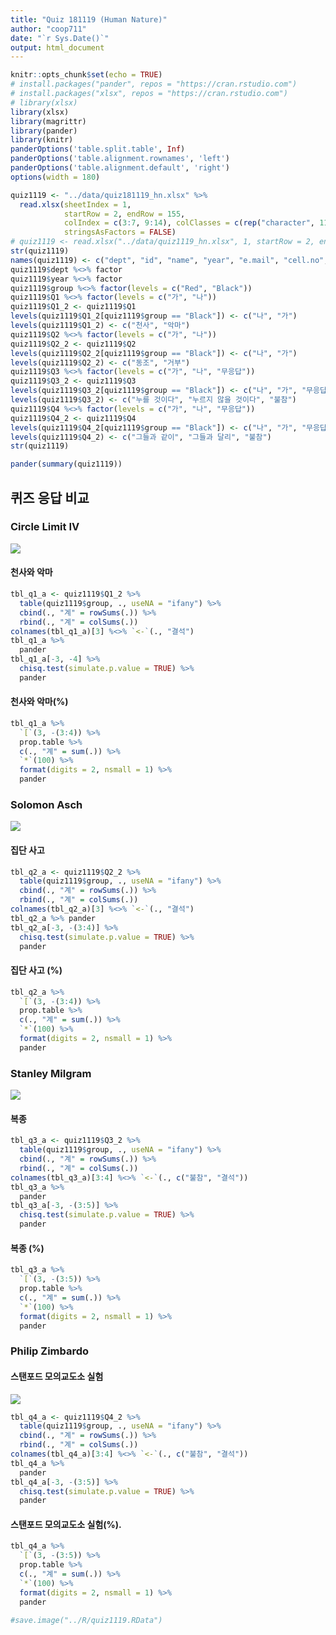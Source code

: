 ```yaml
---
title: "Quiz 181119 (Human Nature)"
author: "coop711"
date: "`r Sys.Date()`"
output: html_document
---
```


```r
knitr::opts_chunk$set(echo = TRUE)
# install.packages("pander", repos = "https://cran.rstudio.com")
# install.packages("xlsx", repos = "https://cran.rstudio.com")
# library(xlsx)
library(xlsx)
library(magrittr)
library(pander)
library(knitr)
panderOptions('table.split.table', Inf)
panderOptions('table.alignment.rownames', 'left')
panderOptions('table.alignment.default', 'right')
options(width = 180)
```

```r
quiz1119 <- "../data/quiz181119_hn.xlsx" %>% 
  read.xlsx(sheetIndex = 1, 
            startRow = 2, endRow = 155, 
            colIndex = c(3:7, 9:14), colClasses = c(rep("character", 11)),
            stringsAsFactors = FALSE)
# quiz1119 <- read.xlsx("../data/quiz1119_hn.xlsx", 1, startRow = 2, endRow = 161, colIndex = c(3:7, 9:14), colClasses = c(rep("character", 11)), stringsAsFactors = FALSE)
str(quiz1119)
names(quiz1119) <- c("dept", "id", "name", "year", "e.mail", "cell.no", "Q1", "Q2", "Q3", "Q4", "group")
quiz1119$dept %<>% factor
quiz1119$year %<>% factor
quiz1119$group %<>% factor(levels = c("Red", "Black"))
quiz1119$Q1 %<>% factor(levels = c("가", "나"))
quiz1119$Q1_2 <- quiz1119$Q1
levels(quiz1119$Q1_2[quiz1119$group == "Black"]) <- c("나", "가") 
levels(quiz1119$Q1_2) <- c("천사", "악마")
quiz1119$Q2 %<>% factor(levels = c("가", "나"))
quiz1119$Q2_2 <- quiz1119$Q2
levels(quiz1119$Q2_2[quiz1119$group == "Black"]) <- c("나", "가") 
levels(quiz1119$Q2_2) <- c("동조", "거부")
quiz1119$Q3 %<>% factor(levels = c("가", "나", "무응답"))
quiz1119$Q3_2 <- quiz1119$Q3
levels(quiz1119$Q3_2[quiz1119$group == "Black"]) <- c("나", "가", "무응답") 
levels(quiz1119$Q3_2) <- c("누를 것이다", "누르지 않을 것이다", "불참")
quiz1119$Q4 %<>% factor(levels = c("가", "나", "무응답"))
quiz1119$Q4_2 <- quiz1119$Q4
levels(quiz1119$Q4_2[quiz1119$group == "Black"]) <- c("나", "가", "무응답") 
levels(quiz1119$Q4_2) <- c("그들과 같이", "그들과 달리", "불참")
str(quiz1119)
```

```r
pander(summary(quiz1119))
```

## 퀴즈 응답 비교

### Circle Limit IV

![](../pics/Quiz171115_hn_Q1.png)

#### 천사와 악마

```r
tbl_q1_a <- quiz1119$Q1_2 %>% 
  table(quiz1119$group, ., useNA = "ifany") %>%
  cbind(., "계" = rowSums(.)) %>%
  rbind(., "계" = colSums(.))
colnames(tbl_q1_a)[3] %<>% `<-`(., "결석")
tbl_q1_a %>% 
  pander 
tbl_q1_a[-3, -4] %>% 
  chisq.test(simulate.p.value = TRUE) %>% 
  pander
```

#### 천사와 악마(%)

```r
tbl_q1_a %>% 
  `[`(3, -(3:4)) %>%
  prop.table %>% 
  c(., "계" = sum(.)) %>%
  `*`(100) %>%
  format(digits = 2, nsmall = 1) %>%
  pander
```

### Solomon Asch

![](../pics/Quiz171115_hn_Q2.png)

#### 집단 사고

```r
tbl_q2_a <- quiz1119$Q2_2 %>% 
  table(quiz1119$group, ., useNA = "ifany") %>%
  cbind(., "계" = rowSums(.)) %>%
  rbind(., "계" = colSums(.))
colnames(tbl_q2_a)[3] %<>% `<-`(., "결석")
tbl_q2_a %>% pander 
tbl_q2_a[-3, -(3:4)] %>% 
  chisq.test(simulate.p.value = TRUE) %>% 
  pander
```

#### 집단 사고 (%)

```r
tbl_q2_a %>% 
  `[`(3, -(3:4)) %>%
  prop.table %>% 
  c(., "계" = sum(.)) %>%
  `*`(100) %>%
  format(digits = 2, nsmall = 1) %>%
  pander
```

### Stanley Milgram

![](../pics/Quiz171115_hn_Q3.png)

#### 복종

```r
tbl_q3_a <- quiz1119$Q3_2 %>% 
  table(quiz1119$group, ., useNA = "ifany") %>%
  cbind(., "계" = rowSums(.)) %>%
  rbind(., "계" = colSums(.))
colnames(tbl_q3_a)[3:4] %<>% `<-`(., c("불참", "결석"))
tbl_q3_a %>% 
  pander 
tbl_q3_a[-3, -(3:5)] %>% 
  chisq.test(simulate.p.value = TRUE) %>% 
  pander
```

#### 복종 (%)

```r
tbl_q3_a %>% 
  `[`(3, -(3:5)) %>%
  prop.table %>% 
  c(., "계" = sum(.)) %>%
  `*`(100) %>%
  format(digits = 2, nsmall = 1) %>%
  pander
```

### Philip Zimbardo

#### 스탠포드 모의교도소 실험

![](../pics/Quiz171115_hn_Q4.png)

```r
tbl_q4_a <- quiz1119$Q4_2 %>% 
  table(quiz1119$group, ., useNA = "ifany") %>%
  cbind(., "계" = rowSums(.)) %>%
  rbind(., "계" = colSums(.))
colnames(tbl_q4_a)[3:4] %<>% `<-`(., c("불참", "결석"))
tbl_q4_a %>% 
  pander 
tbl_q4_a[-3, -(3:5)] %>% 
  chisq.test(simulate.p.value = TRUE) %>% 
  pander
```

#### 스탠포드 모의교도소 실험(%).  

```r
tbl_q4_a %>% 
  `[`(3, -(3:5)) %>%
  prop.table %>% 
  c(., "계" = sum(.)) %>%
  `*`(100) %>%
  format(digits = 2, nsmall = 1) %>%
  pander
```

```r
#save.image("../R/quiz1119.RData")
```